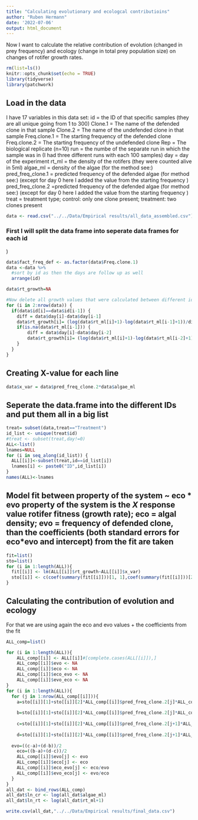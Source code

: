 ```yaml
---
title: "Calculating evolutionary and ecologcal contributioins"
author: "Ruben Hermann"
date: '2022-07-06'
output: html_document
---
```


Now I want to calculate the relative contribution of evolution (changed in prey frequency) and ecology (change in total prey population size) on changes of rotifer growth rates.

```r
rm(list=ls())
knitr::opts_chunk$set(echo = TRUE)
library(tidyverse)
library(patchwork)
```

## Load in the data
I have 17 variables in this data set:
id = the ID of that specific samples (they are all unique going from 1 to 300)
Clone.1 = The name of the defended clone in that sample
Clone.2 = The name of the undefended clone in that sample
Freq.clone.1 = The starting frequency of the defended clone
Freq.clone.2 = The starting frequency of the undefended clone
Rep = The biological replicate (n=10)
run = the numbe of the separate run in which the sample was in (I had three different runs with each 100 samples)
day = day of the experiment
rt_ml = the density of the rotifers (they were counted alive in 5ml)
algae_ml = density of the algae (for the method see:)
pred_freq_clone.1 = predicted frequency of the defended algae (for method see:) (except for day 0 here I added the value from the starting frequency )
pred_freq_clone.2 =predicted frequency of the defended algae (for method see:) (except for day 0 here I added the value from the starting frequency )
treat = treatment type; control: only one clone present; treatment: two clones present

```r
data <- read.csv("../../Data/Empirical results/all_data_assembled.csv")
```

### First I will split the data frame into seperate data frames for each id
)
  
```r
data$fact_freq_def <- as.factor(data$Freq.clone.1)
data <-data %>%
  #sort by id as then the days are follow up as well
  arrange(id) 

data$rt_growth=NA

#Now delete all growth values that were calculated between different ids
for (i in 2:nrow(data)) {
  if(data$id[i]==data$id[i-1]) {
    diff = data$day[i]-data$day[i-1]
    data$rt_growth[i]= (log(data$rt_ml[i]+1)-log(data$rt_ml[i-1]+1))/diff
    if(is.na(data$rt_ml[i-1])) {
        diff = data$day[i]-data$day[i-2]
        data$rt_growth[i]= (log(data$rt_ml[i]+1)-log(data$rt_ml[i-2]+1))/diff
    }
  }
}
```

## Creating X-value for each line 
```r
data$x_var = data$pred_freq_clone.2*data$algae_ml
```

## Seperate the data.frame into the different IDs and put them all in a big list

```r
treat= subset(data,treat=="Treatment")
id_list <- unique(treat$id)
#treat <- subset(treat,day!=0)
ALL<-list()
lnames=NULL
for (i in seq_along(id_list)) {
  ALL[[i]]<-subset(treat,id==id_list[i])
  lnames[i] <- paste0("ID",id_list[i])
}
names(ALL)<-lnames
```

## Model fit between property of the system ~ eco * evo property of the system is the $X$ response value rotifer fitness (growth rate); eco = algal density; evo = frequency of defended clone, than the  coefficients (both standard errors for eco*evo and intercept) from the fit are taken

```r
fit=list()
sto=list()
for (i in 1:length(ALL)){
  fit[[i]] <- lm(ALL[[i]]$rt_growth~ALL[[i]]$x_var)
  sto[[i]] <- c(coef(summary(fit[[i]]))[1, 1],coef(summary(fit[[i]]))[2,1])
}
```

## Calculating the contribution of evolution and ecology
For that we are using again the eco and evo values + the coefficients from the fit

```r
ALL_comp=list()

for (i in 1:length(ALL)){
    ALL_comp[[i]] <- ALL[[i]]#[complete.cases(ALL[[i]]),]
    ALL_comp[[i]]$evo <- NA
    ALL_comp[[i]]$eco <- NA
    ALL_comp[[i]]$eco_evo <- NA
    ALL_comp[[i]]$evo_eco <- NA
}
for (i in 1:length(ALL)){
  for (j in 1:nrow(ALL_comp[[i]])){
    a=sto[[i]][1]+sto[[i]][2]*ALL_comp[[i]]$pred_freq_clone.2[j]*ALL_comp[[i]]$algae_ml[j]
  
    b=sto[[i]][1]+sto[[i]][2]*ALL_comp[[i]]$pred_freq_clone.2[j]*ALL_comp[[i]]$algae_ml[j+1]
    
    c=sto[[i]][1]+sto[[i]][2]*ALL_comp[[i]]$pred_freq_clone.2[j+1]*ALL_comp[[i]]$algae_ml[j]
    
    d=sto[[i]][1]+sto[[i]][2]*ALL_comp[[i]]$pred_freq_clone.2[j+1]*ALL_comp[[i]]$algae_ml[j+1]
    
  evo=((c-a)+(d-b))/2
	eco=((b-a)+(d-c))/2
	ALL_comp[[i]]$evo[j] <- evo
	ALL_comp[[i]]$eco[j] <- eco
	ALL_comp[[i]]$eco_evo[j] <- eco/evo
	ALL_comp[[i]]$evo_eco[j] <- evo/eco
  }
}
all_dat <- bind_rows(ALL_comp)
all_dat$ln_cr <- log(all_dat$algae_ml)
all_dat$ln_rt <- log(all_dat$rt_ml+1)

write.csv(all_dat,"../../Data/Empirical results/final_data.csv")
```
